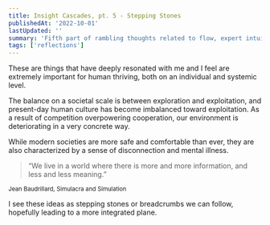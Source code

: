 ```yaml
---
title: Insight Cascades, pt. 5 - Stepping Stones
publishedAt: '2022-10-01'
lastUpdated: ''
summary: 'Fifth part of rambling thoughts related to flow, expert intuition, neuroscience and the Tao.'
tags: ['reflections']
---
```


These are things that have deeply resonated with me and I feel are extremely important for human thriving,
both on an individual and systemic level.

The balance on a societal scale is between exploration and exploitation, and present-day human culture has become
imbalanced toward exploitation. As a result of competition overpowering cooperation,
our environment is deteriorating in a very concrete way.

While modern societies are more safe and comfortable than ever, they are also characterized by
a sense of disconnection and mental illness.

> “We live in a world where there is more and more information, and less and less meaning.”

<small>Jean Baudrillard, Simulacra and Simulation</small>

I see these ideas as stepping stones or breadcrumbs we can follow, hopefully leading to a more integrated plane.
